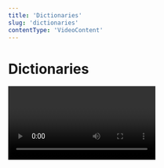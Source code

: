 ```yaml
---
title: 'Dictionaries'
slug: 'dictionaries'
contentType: 'VideoContent'
---
```


# Dictionaries

<Video alt="Dictionaries" videoId="RRwU6MI2_WA" />

## Check Your Understanding

<FlashCard>
<Prompt>

Let's go back to our musicify app! How should we represent each of these sets of values in the app
code? As a **list** or as a **dictionary**?

- The songs in a single playlist?
- The number of times that each song on the app has been streamed?
- All of a user's playlists, each containing different songs?

</Prompt>
<Answer>

Let's walk through each example!

- A single playlist of songs, can be represented one single list of values - `["song1", "song2"]`
- We want to map each number of streams to the corresponding song. Sounds like a job for a
  dictionary! - `{"song1": 40870543, "song2": 323}`
- Here we can get fancy! Each playlist is a list of songs, but we want to map those lists to the
  playlist names. That means we can create a dictionary where each **key** (a song title) maps to a
  **value** that is of the type list (the list of songs in the playlist) like in the code block
  below.

```python
{"the coolest playlist title": ["song1", "song2"],
 "the most ok playlist": ["song3", "song4"]}
```

</Answer>
</FlashCard>
